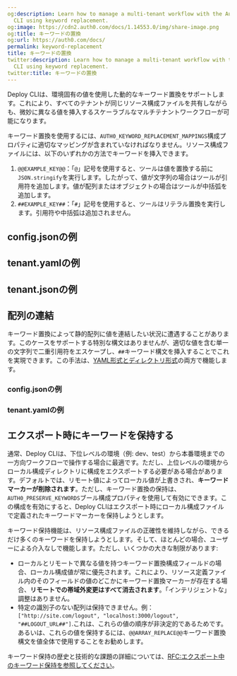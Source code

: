 ```yaml
---
og:description: Learn how to manage a multi-tenant workflow with the Auth0 Deploy
  CLI using keyword replacement.
og:image: https://cdn2.auth0.com/docs/1.14553.0/img/share-image.png
og:title: キーワードの置換
og:url: https://auth0.com/docs/
permalink: keyword-replacement
title: キーワードの置換
twitter:description: Learn how to manage a multi-tenant workflow with the Auth0 Deploy
  CLI using keyword replacement.
twitter:title: キーワードの置換
---
```


Deploy CLIは、環境固有の値を使用した動的なキーワード置換をサポートします。これにより、すべてのテナントが同じリソース構成ファイルを共有しながらも、微妙に異なる値を挿入するスケーラブルなマルチテナントワークフローが可能になります。

キーワード置換を使用するには、`AUTH0_KEYWORD_REPLACEMENT_MAPPINGS`構成プロパティに適切なマッピングが含まれていなければなりません。リソース構成ファイルには、以下のいずれかの方法でキーワードを挿入できます。‌‌

1. `@@EXAMPLE_KEY@@`：「`@`」記号を使用すると、ツールは値を置換する前に`JSON.stringify`を実行します。したがって、値が文字列の場合はツールが引用符を追加します。値が配列またはオブジェクトの場合はツールが中括弧を追加します。
2. `##EXAMPLE_KEY##`：「`#`」記号を使用すると、ツールはリテラル置換を実行します。引用符や中括弧は追加されません。

## config.jsonの例



## tenant.yamlの例



## tenant.jsonの例



## 配列の連結

キーワード置換によって静的配列に値を連結したい状況に遭遇することがあります。このケースをサポートする特別な構文はありませんが、適切な値を含む単一の文字列で二重引用符をエスケープし、`##`キーワード構文を挿入することでこれを実現できます。この手法は、[YAML形式とディレクトリ形式](/available-resource-configuration-formats)の両方で機能します。

### config.jsonの例



### tenant.yamlの例



## エクスポート時にキーワードを保持する

通常、Deploy CLIは、下位レベルの環境（例: dev、test）から本番環境までの一方向ワークフローで操作する場合に最適です。ただし、上位レベルの環境からローカル構成ディレクトリに構成をエクスポートする必要がある場合があります。デフォルトでは、リモート値によってローカル値が上書きされ、**キーワードマーカーが削除されます**。ただし、キーワード置換の保持は、`AUTH0_PRESERVE_KEYWORDS`ブール構成プロパティを使用して有効にできます。この構成を有効にすると、Deploy CLIはエクスポート時にローカル構成ファイルで定義されたキーワードマーカーを保持しようとします。

キーワード保持機能は、リソース構成ファイルの正確性を維持しながら、できるだけ多くのキーワードを保持しようとします。そして、ほとんどの場合、ユーザーによる介入なしで機能します。ただし、いくつかの大きな制限があります:

* ローカルとリモートで異なる値を持つキーワード置換構成フィールドの場合、ローカル構成値が常に優先されます。これにより、リソース定義ファイル内のそのフィールドの値のどこかにキーワード置換マーカーが存在する場合、**リモートでの帯域外変更はすべて消去されます**。「インテリジェントな」調整はありません。
* 特定の識別子のない配列は保持できません。例：`["http://site.com/logout", "localhost:3000/logout", "##LOGOUT_URL##"]`.これは、これらの値の順序が非決定的であるためです。あるいは、これらの値を保持するには、`@@ARRAY_REPLACE@@`キーワード置換構文を値全体で使用することをお勧めします。

キーワード保持の歴史と技術的な課題の詳細については、[RFC:エクスポート中のキーワード保持を参照してください](https://github.com/auth0/auth0-deploy-cli/issues/688)。